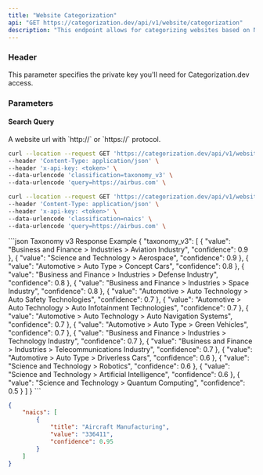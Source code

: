```yaml
---
title: "Website Categorization"
api: "GET https://categorization.dev/api/v1/website/categorization"
description: "This endpoint allows for categorizing websites based on NAICS (North American Industry Classification System) codes or a taxonomy classification."
---
```


### Header

<ParamField header="x-api-key" type="string" required={true}>
    This parameter specifies the private key you'll need for Categorization.dev access.
</ParamField>

### Parameters

#### Search Query

<ParamField query="query" type="string" required={true} default="https://airbus.com">
    A website url with `http://` or `https://` protocol.
</ParamField>

<RequestExample>

```bash Taxonomy v3 Example Request
curl --location --request GET 'https://categorization.dev/api/v1/website/categorization' \
--header 'Content-Type: application/json' \
--header 'x-api-key: <token>' \
--data-urlencode 'classification=taxonomy_v3' \
--data-urlencode 'query=https://airbus.com' \
```

```bash NAICS Example Request
curl --location --request GET 'https://categorization.dev/api/v1/website/categorization' \
--header 'Content-Type: application/json' \
--header 'x-api-key: <token>' \
--data-urlencode 'classification=naics' \
--data-urlencode 'query=https://airbus.com' \
```

</RequestExample>

<ResponseExample>
```json Taxonomy v3 Response Example
{
    "taxonomy_v3": [
        {
            "value": "Business and Finance > Industries > Aviation Industry",
            "confidence": 0.9
        },
        {
            "value": "Science and Technology > Aerospace",
            "confidence": 0.9
        },
        {
            "value": "Automotive > Auto Type > Concept Cars",
            "confidence": 0.8
        },
        {
            "value": "Business and Finance > Industries > Defense Industry",
            "confidence": 0.8
        },
        {
            "value": "Business and Finance > Industries > Space Industry",
            "confidence": 0.8
        },
        {
            "value": "Automotive > Auto Technology > Auto Safety Technologies",
            "confidence": 0.7
        },
        {
            "value": "Automotive > Auto Technology > Auto Infotainment Technologies",
            "confidence": 0.7
        },
        {
            "value": "Automotive > Auto Technology > Auto Navigation Systems",
            "confidence": 0.7
        },
        {
            "value": "Automotive > Auto Type > Green Vehicles",
            "confidence": 0.7
        },
        {
            "value": "Business and Finance > Industries > Technology Industry",
            "confidence": 0.7
        },
        {
            "value": "Business and Finance > Industries > Telecommunications Industry",
            "confidence": 0.7
        },
        {
            "value": "Automotive > Auto Type > Driverless Cars",
            "confidence": 0.6
        },
        {
            "value": "Science and Technology > Robotics",
            "confidence": 0.6
        },
        {
            "value": "Science and Technology > Artificial Intelligence",
            "confidence": 0.6
        },
        {
            "value": "Science and Technology > Quantum Computing",
            "confidence": 0.5
        }
    ]
}
```

```json NAICS Response Example
{
    "naics": [
        {
            "title": "Aircraft Manufacturing",
            "value": "336411",
            "confidence": 0.95
        }
    ]
}
```
</ResponseExample>
